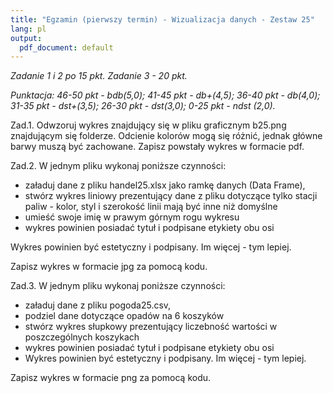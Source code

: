 ---
title: "Egzamin (pierwszy termin) - Wizualizacja danych - Zestaw 25"
lang: pl
output:
  pdf_document: default
---

*Zadanie 1 i 2 po 15 pkt. Zadanie 3 - 20 pkt. *

*Punktacja: 46-50 pkt - bdb(5,0); 41-45 pkt - db+(4,5); 36-40 pkt - db(4,0); 31-35 pkt - dst+(3,5); 26-30 pkt - dst(3,0); 0-25 pkt - ndst (2,0).*  


Zad.1. Odwzoruj wykres znajdujący się w pliku graficznym b25.png znajdującym się folderze. Odcienie kolorów mogą się różnić, jednak główne barwy muszą być zachowane.
Zapisz powstały wykres w formacie pdf.

Zad.2. W jednym pliku wykonaj poniższe czynności:

* załaduj dane z pliku handel25.xlsx jako ramkę danych (Data Frame),
* stwórz wykres liniowy prezentujący dane z pliku dotyczące tylko stacji paliw - kolor, styl i szerokość linii mają być inne niż domyślne
* umieść swoje imię w prawym górnym rogu wykresu
* wykres powinien posiadać tytuł i podpisane etykiety obu osi

Wykres powinien być estetyczny i podpisany. Im więcej - tym lepiej.

Zapisz wykres w formacie jpg za pomocą kodu.

Zad.3. W jednym pliku wykonaj poniższe czynności:

* załaduj dane z pliku pogoda25.csv,
* podziel dane dotyczące opadów na 6 koszyków
* stwórz wykres słupkowy prezentujący liczebność wartości w poszczególnych koszykach
* wykres powinien posiadać tytuł i podpisane etykiety obu osi
* Wykres powinien być estetyczny i podpisany. Im więcej - tym lepiej.

Zapisz wykres w formacie png za pomocą kodu.
